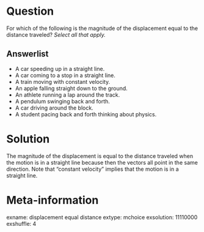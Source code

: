 Question
========
For which of the following is the magnitude of the displacement equal to the distance traveled? *Select all that apply.*

Answerlist
----------
* A car speeding up in a straight line.
* A car coming to a stop in a straight line.
* A train moving with constant velocity.
* An apple falling straight down to the ground.
* An athlete running a lap around the track.
* A pendulum swinging back and forth.
* A car driving around the block.
* A student pacing back and forth thinking about physics.


Solution
========
The magnitude of the displacement is equal to the distance traveled when the 
motion is in a straight line because then the vectors all point in the same
direction. Note that "constant velocity" implies that the motion is in a 
straight line.


Meta-information
================
exname: displacement equal distance
extype: mchoice
exsolution: 11110000
exshuffle: 4
